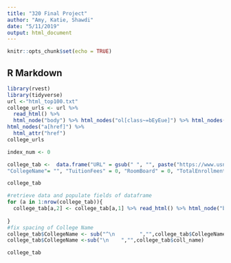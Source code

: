 ```yaml
---
title: "320 Final Project"
author: "Amy, Katie, Shawdi"
date: "5/11/2019"
output: html_document
---
```


```r
knitr::opts_chunk$set(echo = TRUE)
```

## R Markdown


```r
library(rvest)
library(tidyverse)
url <-"html_top100.txt"
college_urls <- url %>%
  read_html() %>%
  html_node("body") %>% html_nodes("ol[class~=bEyEue]") %>% html_nodes("li[id]")%>% html_nodes("h3") %>% 
html_nodes("a[href]") %>%
  html_attr("href") 
college_urls

```


```r
index_num <- 0

college_tab <-  data.frame("URL" = gsub(" ", "", paste("https://www.usnews.com",college_urls, sep = "")), 
"CollegeName"= "", "TuitionFees" = 0, "RoomBoard" = 0, "TotalEnrollment" = 0, "SchoolType" = "", "YearFounded" = 0, "Setting" = "", "Endowment2017" = 0, "MedianStartingSalaryOfAlumni" = 0, "Selectivity" = "", "Fall2017AcceptanceRate" = 0, "GenderDistribution" = 0, "FourYearGraduationRate" = 0, stringsAsFactors = FALSE) 

college_tab
```

```r
#retrieve data and populate fields of dataframe
for (a in 1:nrow(college_tab)){
  college_tab[a,2] <- college_tab[a,1] %>% read_html() %>% html_node("body") %>% html_nodes("h1[class~=hero-heading]") %>% html_text()
  
}
#fix spacing of College Name
college_tab$CollegeName <- sub("^\n        ","",college_tab$CollegeName)
college_tab$CollegeName <-sub("\n    ","",college_tab$coll_name)

college_tab
```

```r

```
